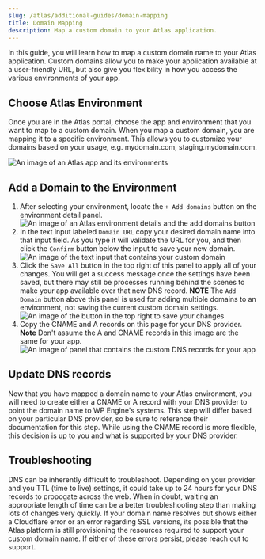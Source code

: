 ```yaml
---
slug: /atlas/additional-guides/domain-mapping
title: Domain Mapping
description: Map a custom domain to your Atlas application.
---
```


In this guide, you will learn how to map a custom domain name to your Atlas application. Custom domains allow you to make your application available at a user-friendly URL, but also give you flexibility in how you access the various environments of your app.

## Choose Atlas Environment

Once you are in the Atlas portal, choose the app and environment that you want to map to a custom domain. When you map a custom domain, you are mapping it to a specific environment. This allows you to customize your domains based on your usage, e.g. mydomain.com, staging.mydomain.com.

![An image of an Atlas app and its environments](./assets/img/domain-mapping/atlas-environment-selection-domain-mapping.png)


## Add a Domain to the Environment

1. After selecting your environment, locate the `+ Add domains` button on the environment detail panel. 
![An image of an Atlas environment details and the add domains button](./assets/img/domain-mapping/add-domains-button.png)
2. In the text input labeled `Domain URL` copy your desired domain name into that input field. As you type it will validate the URL for you, and then click the `Confirm` button below the input to save your new domain.
![An image of the text input that contains your custom domain](./assets/img/domain-mapping/confirm-custom-domain.png)
3. Click the `Save All` button in the top right of this panel to apply all of your changes. You will get a success message once the settings have been saved, but there may still be processes running behind the scenes to make your app available over that new DNS record. **NOTE** The `Add Domain` button above this panel is used for adding multiple domains to an environment, not saving the current custom domain settings.
![An image of the button in the top right to save your changes](./assets/img/domain-mapping/save-custom-domain.png)
4. Copy the CNAME and A records on this page for your DNS provider. **Note** Don't assume the A and CNAME records in this image are the same for your app. 
![An image of panel that contains the custom DNS records for your app](./assets/img/domain-mapping/dns-records.png)

## Update DNS records

Now that you have mapped a domain name to your Atlas environment, you will need to create either a CNAME or A record with your DNS provider to point the domain name to WP Engine's systems. This step will differ based on your particular DNS provider, so be sure to reference their documentation for this step. While using the CNAME record is more flexible, this decision is up to you and what is supported by your DNS provider.

## Troubleshooting

DNS can be inherently difficult to troubleshoot. Depending on your provider and you TTL (time to live) settings, it could take up to 24 hours for your DNS records to propogate across the web. When in doubt, waiting an appropriate length of time can be a better troubleshooting step than making lots of changes very quickly. If your domain name resolves but shows either a Cloudflare error or an error regarding SSL versions, its possible that the Atlas platform is still provisioning the resources required to support your custom domain name. If either of these errors persist, please reach out to support. 
